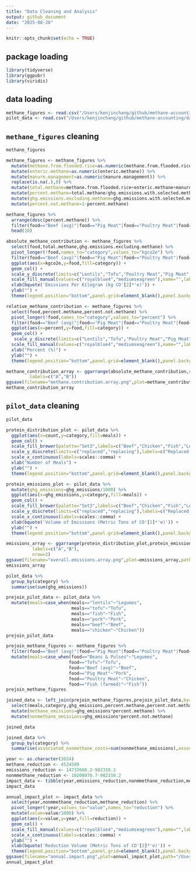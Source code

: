 ```yaml
---
title: "Data Cleaning and Analysis"
output: github_document
date: "2025-08-26"
---
```


```r
knitr::opts_chunk$set(echo = TRUE)
```

## package loading

```r
library(tidyverse)
library(ggpubr)
library(viridis)
```

## data loading

```r
methane_figures <- read.csv("/Users/kenjinchang/github/methane-accounting/data/methane-figures.csv")
pilot_data <- read.csv("/Users/kenjinchang/github/methane-accounting/data/pilot-summary.csv")
```

## `methane_figures` cleaning

```r
methane_figures
```


```r
methane_figures <- methane_figures %>%
  mutate(methane.from.flooded.rice=as.numeric(methane.from.flooded.rice)) %>%
  mutate(enteric.methane=as.numeric(enteric.methane)) %>%
  mutate(manure.management=as.numeric(manure.management)) %>%
  replace(is.na(.),0) %>%
  mutate(total.methane=methane.from.flooded.rice+enteric.methane+manure.management) %>%
  mutate(percent.methane=total.methane/ghg.emissions.with.selected.methane.factor) %>%
  mutate(ghg.emissions.excluding.methane=ghg.emissions.with.selected.methane.factor-total.methane) %>%
  mutate(percent.not.methane=1-percent.methane)
```

```r
methane_figures %>%
  arrange(desc(percent.methane)) %>%
  filter(food=="Beef (avg)"|food=="Pig Meat"|food=="Poultry Meat"|food=="Fish (farmed)"|food=="Tofu"|food=="Lentils") %>%
  head(10)
```


```r
absolute_methane_contribution <- methane_figures %>%
  select(food,total.methane,ghg.emissions.excluding.methane) %>%
  pivot_longer(!food,names_to="category",values_to="kgco2e") %>%
  filter(food=="Beef (avg)"|food=="Pig Meat"|food=="Poultry Meat"|food=="Fish (farmed)"|food=="Tofu"|food=="Lentils") %>%
  ggplot(aes(x=kgco2e,y=food,fill=category)) + 
  geom_col() + 
  scale_y_discrete(limits=c("Lentils","Tofu","Poultry Meat","Pig Meat","Fish (farmed)","Beef (avg)"),labels=c("Legumes","Tofu","Chicken","Pork","Fish","Beef")) +
  scale_fill_manual(values=c("royalblue4","mediumseagreen"),name="",labels=c("GHG emissions, excluding methane","GHG emissions from methane")) +
  xlab(bquote('Emissions Per Kilogram (kg CO'[2]*'e)')) +
  ylab("") +
  theme(legend.position="bottom",panel.grid=element_blank(),panel.background=element_rect(fill="white"),panel.border=element_rect(fill=NA),legend.title=element_text(size=10),legend.text=element_text(size=10),plot.title=element_text(size=10))
```


```r
relative_methane_contribution <- methane_figures %>%
  select(food,percent.methane,percent.not.methane) %>%
  pivot_longer(!food,names_to="category",values_to="percent") %>%
  filter(food=="Beef (avg)"|food=="Pig Meat"|food=="Poultry Meat"|food=="Fish (farmed)"|food=="Tofu"|food=="Lentils") %>%
  ggplot(aes(x=percent,y=food,fill=category)) + 
  geom_col() +
   scale_y_discrete(limits=c("Lentils","Tofu","Poultry Meat","Pig Meat","Fish (farmed)","Beef (avg)"),labels=c("Legumes","Tofu","Chicken","Pork","Fish","Beef")) +
  scale_fill_manual(values=c("royalblue4","mediumseagreen"),name="",labels=c("Percent attributable to methane","Percent not attributable to methane")) +
  xlab("Percent (%)") +
  ylab("") + 
  theme(legend.position="bottom",panel.grid=element_blank(),panel.background=element_rect(fill="white"),panel.border=element_rect(fill=NA),legend.title=element_text(size=10),legend.text=element_text(size=10),plot.title=element_text(size=10))
```

```r
methane_contribution_array <- ggarrange(absolute_methane_contribution,relative_methane_contribution,
         labels=c("A","B"))
ggsave(filename="methane.contribution.array.png",plot=methane_contribution_array,path="/Users/kenjinchang/github/methane-accounting/figures",width=40,height=12,units="cm",dpi=150,limitsize=TRUE)
methane_contribution_array
```

## `pilot_data` cleaning

```r
pilot_data
```


```r
protein_distribution_plot <- pilot_data %>%
  ggplot(aes(x=count,y=category,fill=meals)) + 
  geom_col() + 
  scale_fill_brewer(palette="Set3",labels=c("Beef","Chicken","Fish","Legumes","Pork","Tofu"),name="") +
  scale_y_discrete(limits=c("replaced","replacing"),labels=c("Replaced Meals","Replacing Meals")) +
  scale_x_continuous(labels=scales::comma) +
  xlab("Number of Meals") + 
  ylab("") + 
  theme(legend.position="bottom",panel.grid=element_blank(),panel.background=element_rect(fill="white"),panel.border=element_rect(fill=NA),legend.title=element_text(size=10),legend.text=element_text(size=10),plot.title=element_text(size=10))
```

```r
protein_emissions_plot <- pilot_data %>%
  mutate(ghg_emissions=ghg_emissions/1000) %>%
  ggplot(aes(x=ghg_emissions,y=category,fill=meals)) + 
  geom_col() + 
  scale_fill_brewer(palette="Set3",labels=c("Beef","Chicken","Fish","Legumes","Pork","Tofu"),name="") +
  scale_y_discrete(limits=c("replaced","replacing"),labels=c("Replaced Meals","Replacing Meals")) +
  scale_x_continuous(labels=scales::comma) +
  xlab(bquote('Volume of Emissions (Metric Tons of CO'[2]*'e)')) +
  ylab("") + 
  theme(legend.position="bottom",panel.grid=element_blank(),panel.background=element_rect(fill="white"),panel.border=element_rect(fill=NA),legend.title=element_text(size=10),legend.text=element_text(size=10),plot.title=element_text(size=10))
```

```r
emissions_array <- ggarrange(protein_distribution_plot,protein_emissions_plot,
          labels=c("A","B"),
          nrow=2)
ggsave(filename="overall.emissions.array.png",plot=emissions_array,path="/Users/kenjinchang/github/methane-accounting/figures",width=40,height=24,units="cm",dpi=150,limitsize=TRUE)
emissions_array
```

```r
pilot_data %>%
  group_by(category) %>%
  summarise(sum(ghg_emissions))
```

```r
prejoin_pilot_data <- pilot_data %>%
  mutate(meals=case_when(meals=="lentils"~"Legumes",
                         meals=="tofu"~"Tofu",
                         meals=="fish"~"Fish",
                         meals=="pork"~"Pork",
                         meals=="beef"~"Beef",
                         meals=="chicken"~"Chicken"))
prejoin_pilot_data
```

```r
prejoin_methane_figures <- methane_figures %>%
  filter(food=="Beef (avg)"|food=="Pig Meat"|food=="Poultry Meat"|food=="Fish (farmed)"|food=="Tofu"|food=="Beans & Pulses") %>%
  mutate(meals=case_when(food=="Beans & Pulses"~"Legumes",
                        food=="Tofu"~"Tofu",
                        food=="Beef (avg)"~"Beef",
                        food=="Pig Meat"~"Pork",
                        food=="Poultry Meat"~"Chicken",
                        food=="Fish (farmed)"~"Fish"))
prejoin_methane_figures
```

```r
joined_data <- left_join(prejoin_methane_figures,prejoin_pilot_data,by="meals") %>%
  select(meals,category,ghg_emissions,percent.methane,percent.not.methane) %>%
  mutate(methane_emissions=ghg_emissions*percent.methane) %>%
  mutate(nonmethane_emissions=ghg_emissions*percent.not.methane)
```

```r
joined_data
```

```r
joined_data %>%
  group_by(category) %>%
  summarise(associated_nonmethane_costs=sum(nonmethane_emissions),associated_methane_costs=sum(methane_emissions),associated_emissions_costs=sum(ghg_emissions))
```

```r
year <- as.character(2024)
methane_reduction <- 4524589
emissions_reduction <- 14732668.2-982310.2
nonmmethane_reduction <- 10208078.7-982310.2
impact_data <- tibble(year,emissions_reduction,nonmmethane_reduction,methane_reduction)
impact_data
```

```r
annual_impact_plot <- impact_data %>%
  select(year,nonmmethane_reduction,methane_reduction) %>%
  pivot_longer(!year,values_to="value",names_to="reduction") %>%
  mutate(value=value/1000) %>%
  ggplot(aes(x=value,y=year,fill=reduction)) + 
  geom_col() + 
  scale_fill_manual(values=c("royalblue4","mediumseagreen"),name="",labels=c("Reductions in methane","Reductions in GHG emissions, excluding methane")) +
  scale_x_continuous(labels=scales::comma) +
  ylab("") + 
  xlab(bquote('Reduction Volume (Metric Tons of CO'[2]*'e)')) +
  theme(legend.position="bottom",panel.grid=element_blank(),panel.background=element_rect(fill="white"),panel.border=element_rect(fill=NA),legend.title=element_text(size=10),legend.text=element_text(size=10),plot.title=element_text(size=10))
ggsave(filename="annual.impact.png",plot=annual_impact_plot,path="/Users/kenjinchang/github/methane-accounting/figures",width=40,height=12,units="cm",dpi=150,limitsize=TRUE)
annual_impact_plot
```

